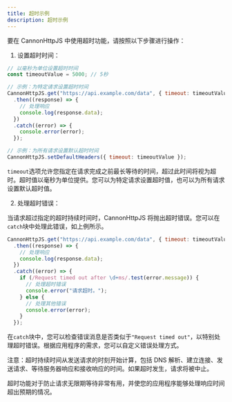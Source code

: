 ```yaml
---
title: 超时示例
description: 超时示例
---
```


要在 CannonHttpJS 中使用超时功能，请按照以下步骤进行操作：

1. 设置超时时间：

```javascript
// 以毫秒为单位设置超时时间
const timeoutValue = 5000; // 5秒

// 示例：为特定请求设置超时时间
CannonHttpJS.get("https://api.example.com/data", { timeout: timeoutValue })
  .then((response) => {
    // 处理响应
    console.log(response.data);
  })
  .catch((error) => {
    console.error(error);
  });

// 示例：为所有请求设置默认超时时间
CannonHttpJS.setDefaultHeaders({ timeout: timeoutValue });
```

`timeout`选项允许您指定在请求完成之前最长等待的时间，超过此时间将视为超时。超时值以毫秒为单位提供。您可以为特定请求设置超时值，也可以为所有请求设置默认超时值。

2. 处理超时错误：

当请求超过指定的超时持续时间时，CannonHttpJS 将抛出超时错误。您可以在`catch`块中处理此错误，如上例所示。

```javascript
CannonHttpJS.get("https://api.example.com/data", { timeout: timeoutValue })
  .then((response) => {
    // 处理响应
    console.log(response.data);
  })
  .catch((error) => {
    if (/Request timed out after \d+ms/.test(error.message)) {
      // 处理超时错误
      console.error("请求超时。");
    } else {
      // 处理其他错误
      console.error(error);
    }
  });
```

在`catch`块中，您可以检查错误消息是否类似于`"Request timed out"`，以特别处理超时错误。根据应用程序的需求，您可以自定义错误处理方式。

注意：超时持续时间从发送请求的时刻开始计算，包括 DNS 解析、建立连接、发送请求、等待服务器响应和接收响应的时间。如果超时发生，请求将被中止。

超时功能对于防止请求无限期等待非常有用，并使您的应用程序能够处理响应时间超出预期的情况。
